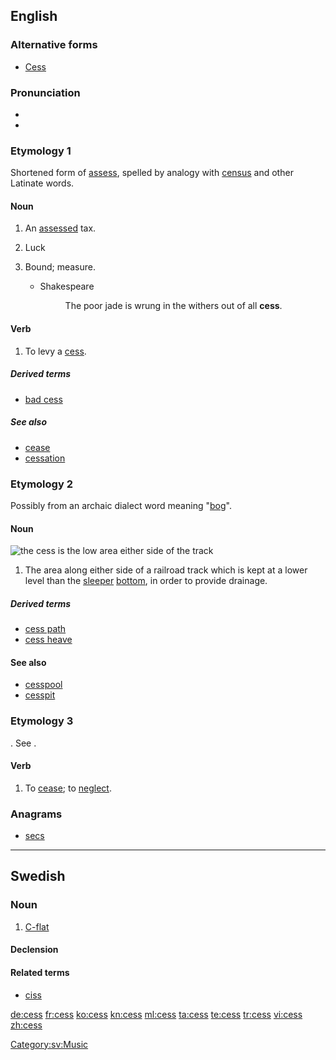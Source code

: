 {{also|Cess|ċess}}
==English==
{{wikipedia}}

===Alternative forms===
* [[Cess]]

===Pronunciation===
* {{IPA|/sɛs/|lang=en}}
* {{rhymes|ɛs|lang=en}}

===Etymology 1===
Shortened form of [[assess]], spelled by analogy with [[census]] and other Latinate words.

====Noun====
{{en-noun|es}}

# {{context|British|Ireland|lang=en}} An [[assess]]ed tax.
#: {{rfquotek|Spenser}}
# {{context|British|Ireland|informal|lang=en}} Luck
# {{context|obsolete|lang=en}} Bound; measure.
#* Shakespeare
#*: The poor jade is wrung in the withers out of all '''cess'''.

====Verb====
{{en-verb|cesses|cessing|cessed}}

# {{context|British|Ireland|lang=en}} To levy a [[#Noun|cess]].
#: {{rfquotek|Spenser}}

=====Derived terms=====
* [[bad cess]]

=====See also=====
* [[cease]]
* [[cessation]]

===Etymology 2===
Possibly from an archaic dialect word meaning "[[bog]]".

====Noun====
[[File:Skagensbanen Bunken.jpg|thumb|right|the '''cess''' is the low area either side of the track]] 
{{en-noun|es}}

# {{context|rail transport|lang=en}} The area along either side of a railroad track which is kept at a lower level than the [[sleeper]] [[bottom]], in order to provide drainage.

=====Derived terms=====
* [[cess path]]
* [[cess heave]]

====See also====
* [[cesspool]]
* [[cesspit]]

===Etymology 3===
{{etyl|fr|en}} {{term|cesser|lang=fr}}. See {{term|cease|lang=en}}.

====Verb====
{{en-verb|cesses|cessing|cessed}}

# {{context|obsolete|lang=en}} To [[cease]]; to [[neglect]].
#: {{rfquotek|Spenser}}

{{Webster 1913}}

===Anagrams===
* [[secs#English|secs]]

----

==Swedish==

===Noun===
{{sv-noun|n}}

# [[C-flat]]

====Declension====
{{sv-noun-n-zero|genitive=}}

====Related terms====
* [[ciss]]

[[Category:sv:Music]]

[[de:cess]]
[[fr:cess]]
[[ko:cess]]
[[kn:cess]]
[[ml:cess]]
[[ta:cess]]
[[te:cess]]
[[tr:cess]]
[[vi:cess]]
[[zh:cess]]